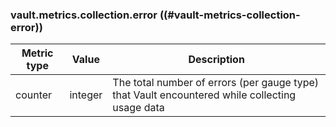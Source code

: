 ### vault.metrics.collection.error ((#vault-metrics-collection-error))

Metric type | Value   | Description
----------- | ------- | -----------
counter     | integer | The total number of errors (per gauge type) that Vault encountered while collecting usage data